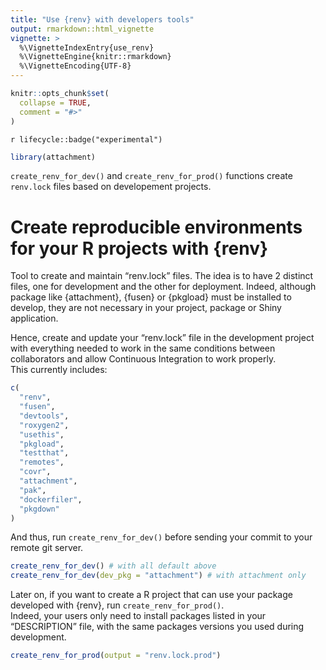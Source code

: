 ```yaml
---
title: "Use {renv} with developers tools"
output: rmarkdown::html_vignette
vignette: >
  %\VignetteIndexEntry{use_renv}
  %\VignetteEngine{knitr::rmarkdown}
  %\VignetteEncoding{UTF-8}
---
```


```r
knitr::opts_chunk$set(
  collapse = TRUE,
  comment = "#>"
)
```

`r lifecycle::badge("experimental")`

```r
library(attachment)
```

`create_renv_for_dev()` and `create_renv_for_prod()` functions create `renv.lock` files based on developement projects.

# Create reproducible environments for your R projects with {renv}

Tool to create and maintain "renv.lock" files.
The idea is to have 2 distinct files, one for development and the other for deployment.
Indeed, although package like {attachment}, {fusen} or {pkgload} must be installed to develop, they are not necessary in your project, package or Shiny application.

Hence, create and update your "renv.lock" file in the development project with everything needed to work in the same conditions between collaborators and allow Continuous Integration to work properly.  
This currently includes: 

```r
c(
  "renv",
  "fusen",
  "devtools",
  "roxygen2",
  "usethis",
  "pkgload",
  "testthat",
  "remotes",
  "covr",
  "attachment",
  "pak",
  "dockerfiler",
  "pkgdown"
)
```

And thus, run `create_renv_for_dev()` before sending your commit to your remote git server.

```r
create_renv_for_dev() # with all default above
create_renv_for_dev(dev_pkg = "attachment") # with attachment only
```

Later on, if you want to create a R project that can use your package developed with {renv}, run `create_renv_for_prod()`.  
Indeed, your users only need to install packages listed in your "DESCRIPTION" file, with the same packages versions you used during development.

```r
create_renv_for_prod(output = "renv.lock.prod")
```

